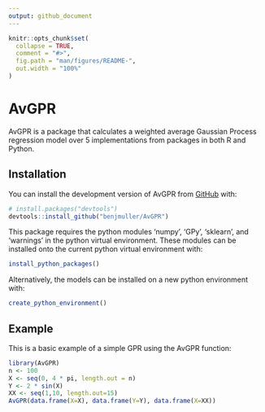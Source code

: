 ```yaml
---
output: github_document
---
```


<!-- README.md is generated from README.Rmd. Please edit that file -->

```r
knitr::opts_chunk$set(
  collapse = TRUE,
  comment = "#>",
  fig.path = "man/figures/README-",
  out.width = "100%"
)
```

# AvGPR

<!-- badges: start -->
<!-- badges: end -->

AvGPR is a package that calculates a weighted average Gaussian Process regression model over 5 implementations from packages in both R and Python.

## Installation

You can install the development version of AvGPR from [GitHub](https://github.com/) with:

``` r
# install.packages("devtools")
devtools::install_github("benjmuller/AvGPR")
```

This package requires the python modules 'numpy', 'GPy', 'sklearn', and 'warnings' in the python virtual environment. These modules can be installed onto the current python virtual environment with:

``` r
install_python_packages()
```

Alternatively, the models can be installed on a new python environment with:

``` r
create_python_environment()
```

## Example

This is a basic example of a simple GPR using the AvGPR function:

``` r
library(AvGPR)
n <- 100
X <- seq(0, 4 * pi, length.out = n)
Y <- 2 * sin(X)
XX <- seq(1,10, length.out=15)
AvGPR(data.frame(X=X), data.frame(Y=Y), data.frame(X=XX))
```
